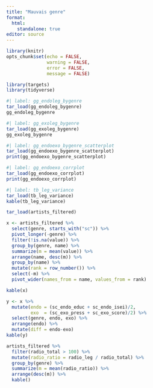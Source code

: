 ```yaml
---
title: "Mauvais genre"
format: 
  html:
    standalone: true
editor: source
---
```


```r
library(knitr)
opts_chunk$set(echo = FALSE, 
               warning = FALSE, 
               error = FALSE,
               message = FALSE)

```

```r
library(targets)
library(tidyverse)
```

```r
#| label: gg_endoleg_bygenre
tar_load(gg_endoleg_bygenre)
gg_endoleg_bygenre
```

```r
#| label: gg_exoleg_bygenre
tar_load(gg_exoleg_bygenre)
gg_exoleg_bygenre
```

```r
#| label: gg_endoexo_bygenre_scatterplot
tar_load(gg_endoexo_bygenre_scatterplot)
print(gg_endoexo_bygenre_scatterplot)
```

```r
#| label: gg_endoexo_corrplot
tar_load(gg_endoexo_corrplot)
print(gg_endoexo_corrplot)
```

```r
#| label: tb_leg_variance
tar_load(tb_leg_variance)
kable(tb_leg_variance)
```

```r
tar_load(artists_filtered)

x <- artists_filtered %>% 
  select(genre, starts_with("sc")) %>% 
  pivot_longer(-genre) %>% 
  filter(!is.na(value)) %>% 
  group_by(genre, name) %>% 
  summarize(m = mean(value)) %>% 
  arrange(name, desc(m)) %>% 
  group_by(name) %>% 
  mutate(rank = row_number()) %>% 
  select(-m) %>% 
  pivot_wider(names_from = name, values_from = rank)

kable(x)
```

```r
y <- x %>% 
  mutate(endo = (sc_endo_educ + sc_endo_isei)/2,
         exo  = (sc_exo_press + sc_exo_score)/2) %>% 
  select(genre, endo, exo) %>% 
  arrange(endo) %>% 
  mutate(diff = endo-exo)
kable(y)
```


```r
artists_filtered %>% 
  filter(radio_total > 100) %>% 
  mutate(radio_ratio = radio_leg / radio_total) %>% 
  group_by(genre) %>% 
  summarize(m = mean(radio_ratio)) %>% 
  arrange(desc(m)) %>% 
  kable() 
  
```

